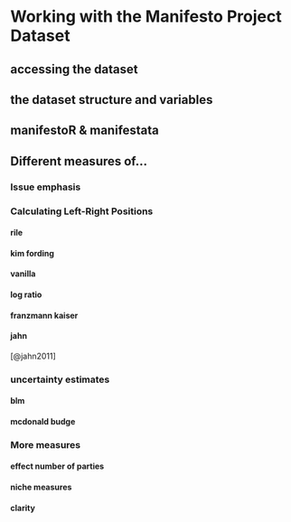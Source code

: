 # Working with the Manifesto Project Dataset

## accessing the dataset

## the dataset structure and variables

## manifestoR & manifestata

## Different measures of...

### Issue emphasis

### Calculating Left-Right Positions

#### rile

#### kim fording

#### vanilla

#### log ratio

#### franzmann kaiser

#### jahn

[@jahn2011]

### uncertainty estimates

#### blm

#### mcdonald budge

### More measures

#### effect number of parties

#### niche measures

#### clarity


